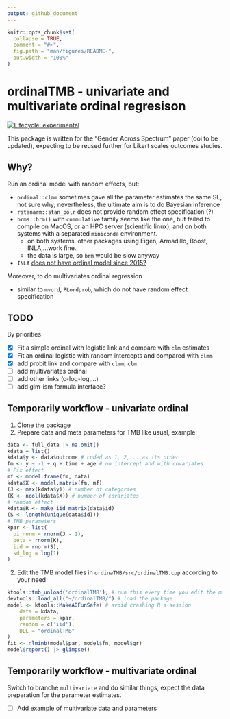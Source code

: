 ```yaml
---
output: github_document
---
```


<!-- README.md is generated from README.Rmd. Please edit that file -->

```r
knitr::opts_chunk$set(
  collapse = TRUE,
  comment = "#>",
  fig.path = "man/figures/README-",
  out.width = "100%"
)
```

# ordinalTMB - univariate and multivariate ordinal regresison

<!-- badges: start -->
[![Lifecycle: experimental](https://img.shields.io/badge/lifecycle-experimental-orange.svg)](https://lifecycle.r-lib.org/articles/stages.html#experimental)
<!-- badges: end -->

This package is written for the "Gender Across Spectrum" paper (doi to be
updated), expecting to be reused further for Likert scales outcomes studies.

## Why?

Run an ordinal model with random effects, but:

- `ordinal::clmm` sometimes gave all the parameter estimates the same SE, not sure why; nevertheless, the ultimate aim is to do Bayesian inference
- `rstanarm::stan_polr` does not provide random effect specification (?)
- `brms::brm()` with `cummulative` family seems like the one, but failed to compile on MacOS, or an HPC server (scientific linux), and on both systems with a separated `miniconda` environment.
  - on both systems, other packages using Eigen, Armadillo, Boost, INLA,...work fine.
  - the data is large, so `brm` would be slow anyway
- `INLA` [does not have ordinal model since 2015?](https://groups.google.com/g/r-inla-discussion-group/c/7Tl6DanHmtM/m/agDFK0w23VAJ)

Moreover, to do multivariates ordinal regression

- similar to `mvord`, `PLordprob`, which do not have random effect specification

## TODO

By priorities

- [x] Fit a simple ordinal with logistic link and compare with `clm` estimates
- [x] Fit an ordinal logistic with random intercepts and compared with `clmm`
- [x] add probit link and compare with `clmm`, `clm`
- [ ] add multivariates ordinal
- [ ] add other links (c-log-log,...)
- [ ] add glm-ism formula interface?

## Temporarily workflow - univariate ordinal

1. Clone the package
1. Prepare data and meta parameters for TMB like usual, example:

```r
data <- full_data |> na.omit()
kdata = list()
kdata$y <- data$outcome # coded as 1, 2,... as its order
fm <- y ~ -1 + q + time + age # no intercept and with covariates
# Fix effect
mf <- model.frame(fm, data)
kdata$X <- model.matrix(fm, mf)
(J <- max(kdata$y)) # number of categories
(K <- ncol(kdata$X)) # number of covariates
# random effect
kdata$R <- make_iid_matrix(data$id)
(S <- length(unique(data$id)))
# TMB parameters
kpar <- list(
  pi_norm = rnorm(J - 1),
  beta = rnorm(K),
  iid = rnorm(S), 
  sd_log = log(1)
)
```

2. Edit the TMB model files in `ordinaTMB/src/ordinalTMB.cpp` according to your need

```r
ktools::tmb_unload('ordinalTMB'); # run this every time you edit the model file
devtools::load_all("~/ordinalTMB/") # load the package
model <- ktools::MakeADFunSafe( # avoid crashing R's session
    data = kdata,
    parameters = kpar,
    random = c('iid'),
    DLL = "ordinalTMB"
)
fit <- nlminb(model$par, model$fn, model$gr)
model$report() |> glimpse()
```

## Temporarily workflow - multivariate ordinal

Switch to branche `multivariate` and do similar things, expect the data preparation for the parameter estimates.

- [ ] Add example of multivariate data and parameters